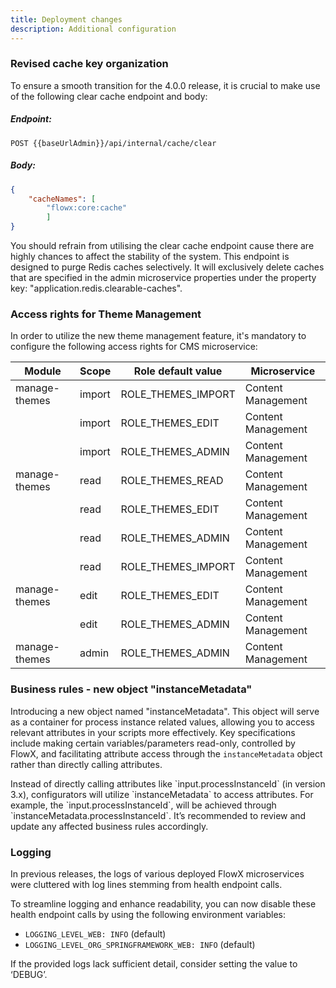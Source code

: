 ```yaml
---
title: Deployment changes
description: Additional configuration
---
```


### Revised cache key organization

To ensure a smooth transition for the 4.0.0 release, it is crucial to make use of the following clear cache endpoint and body:

##### Endpoint:

`POST {{baseUrlAdmin}}/api/internal/cache/clear`

##### Body:

```json
{
    "cacheNames": [
        "flowx:core:cache"
        ]
}
```

<Warning>
You should refrain from utilising the clear cache endpoint cause there are highly chances to affect the stability of the system.
</Warning>

<Info>
This endpoint is designed to purge Redis caches selectively. It will exclusively delete caches that are specified in the admin microservice properties under the property key: "application.redis.clearable-caches".
</Info>

<Card title="Clear Cache 4.0" href ="/4.0/docs/api/clear-cache4.0" icon ="link">
</Card>



### Access rights for Theme Management

In order to utilize the new theme management feature, it's mandatory to configure the following access rights for CMS microservice:

| Module        | Scope  | Role default value | Microservice       |
| ------------- | ------ | ------------------ | ------------------ |
| manage-themes | import | ROLE_THEMES_IMPORT | Content Management |
|               | import | ROLE_THEMES_EDIT   | Content Management |
|               | import | ROLE_THEMES_ADMIN  | Content Management |
| manage-themes | read   | ROLE_THEMES_READ   | Content Management |
|               | read   | ROLE_THEMES_EDIT   | Content Management |
|               | read   | ROLE_THEMES_ADMIN  | Content Management |
|               | read   | ROLE_THEMES_IMPORT | Content Management |
| manage-themes | edit   | ROLE_THEMES_EDIT   | Content Management |
|               | edit   | ROLE_THEMES_ADMIN  | Content Management |
| manage-themes | admin  | ROLE_THEMES_ADMIN  | Content Management |


### Business rules - new object "instanceMetadata"

Introducing a new object named "instanceMetadata". This object will serve as a container for process instance related values, allowing you to access relevant attributes in your scripts more effectively. Key specifications include making certain variables/parameters read-only, controlled by FlowX, and facilitating attribute access through the `instanceMetadata` object rather than directly calling attributes.

<Info>
Instead of directly calling attributes like `input.processInstanceId` (in version 3.x), configurators will utilize `instanceMetadata` to access attributes. For example, the `input.processInstanceId`, will be achieved through `instanceMetadata.processInstanceId`.
</Info>

<Warning>
It’s recommended to review and update any affected business rules accordingly.
</Warning>


### Logging

In previous releases, the logs of various deployed FlowX microservices were cluttered with log lines stemming from health endpoint calls.

To streamline logging and enhance readability, you can now disable these health endpoint calls by using the following environment variables:

- `LOGGING_LEVEL_WEB: INFO` (default)
- `LOGGING_LEVEL_ORG_SPRINGFRAMEWORK_WEB: INFO` (default)

<Info>
If the provided logs lack sufficient detail, consider setting the value to ‘DEBUG’.
</Info>